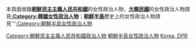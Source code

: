 {{Commonscat|Female politicians of North Korea}}

本頁面收錄'''[[朝鮮民主主義人民共和國|朝鮮民主主義人民共和國]]'''的女性政治人物，'''[[大韓民國|大韓民國]]'''的女性政治人物請見'''[[:Category:韓國女性政治人物|:Category:韓國女性政治人物]]'''；'''[[朝鮮半島|朝鮮半島]]'''歷史上的女性政治人物請見'''[[:Category:朝鮮半島女性政治人物|:Category:朝鮮半島女性政治人物]]

[[Category:朝鮮民主主義人民共和國政治人物|Category:朝鮮民主主義人民共和國政治人物]]
[[Category:朝鮮半島女性政治人物|]]
[[Category:亚洲各国女性政治人物|Korea, DPR]]